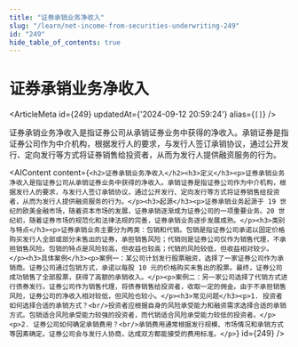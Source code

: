 ```yaml
---
title: "证券承销业务净收入"
slug: "/learn/net-income-from-securities-underwriting-249"
id: "249"
hide_table_of_contents: true
---
```



# 证券承销业务净收入

<ArticleMeta id={249} updatedAt={'2024-09-12 20:59:24'} alias={`[]`} />
<div className='border-solid border-b border-t-0 my-4 border-[var(--ifm-color-gray-300)]' />

证券承销业务净收入是指证券公司从承销证券业务中获得的净收入。承销证券是指证券公司作为中介机构，根据发行人的要求，与发行人签订承销协议，通过公开发行、定向发行等方式将证券销售给投资者，从而为发行人提供融资服务的行为。

<AIContent content={`<h2>证券承销业务净收入</h2><h3>定义</h3><p>证券承销业务净收入是指证券公司从承销证券业务中获得的净收入。承销证券是指证券公司作为中介机构，根据发行人的要求，与发行人签订承销协议，通过公开发行、定向发行等方式将证券销售给投资者，从而为发行人提供融资服务的行为。</p><h3>起源</h3><p>证券承销业务起源于 19 世纪的欧美金融市场，随着资本市场的发展，证券承销逐渐成为证券公司的一项重要业务。20 世纪初，随着证券市场的规范化和法律法规的完善，证券承销业务逐步发展成熟。</p><h3>类别与特点</h3><p>证券承销业务主要分为两类：包销和代销。包销是指证券公司承诺以固定价格购买发行人全部或部分未售出的证券，承担销售风险；代销则是证券公司仅作为销售代理，不承担销售风险。包销的特点是风险较高，但收益也较高；代销的风险较低，但收益相对较少。</p><h3>具体案例</h3><p>案例一：某公司计划发行股票融资，选择了一家证券公司作为承销商。证券公司通过包销方式，承诺以每股 10 元的价格购买未售出的股票。最终，证券公司成功销售了全部股票，获得了高额的承销收入。</p><p>案例二：另一家公司选择了代销方式进行债券发行。证券公司作为销售代理，将债券销售给投资者，收取一定的佣金。由于不承担销售风险，证券公司的净收入相对较低，但风险也较小。</p><h3>常见问题</h3><p>1. 投资者如何选择合适的承销方式？<br/>投资者应根据自身的风险承受能力和融资需求选择合适的承销方式。包销适合风险承受能力较强的投资者，而代销适合风险承受能力较低的投资者。</p><p>2. 证券公司如何确定承销费用？<br/>承销费用通常根据发行规模、市场情况和承销方式等因素确定。证券公司会与发行人协商，达成双方都能接受的费用标准。</p>`} id={249} />
